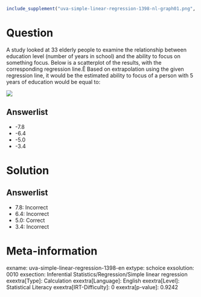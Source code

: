 ```r
include_supplement("uva-simple-linear-regression-1398-nl-graph01.png", recursive = TRUE)
```

Question
========

A study looked at 33 elderly people to examine the relationship between education level (number of years in school) and the ability to focus on something focus. Below is a scatterplot of the results, with the corresponding regression line.Ê Based on extrapolation using the given regression line, it would be the estimated ability to focus of a person with 5 years of education would be equal to:

![](uva-simple-linear-regression-1398-nl-graph01.png)

Answerlist
----------

* -7.8
* -6.4
* -5.0
* -3.4

Solution
========

Answerlist
----------

* 7.8: Incorrect
* 6.4: Incorrect
* 5.0: Correct
* 3.4: Incorrect

Meta-information
================
exname: uva-simple-linear-regression-1398-en
extype: schoice
exsolution: 0010
exsection: Inferential Statistics/Regression/Simple linear regression
exextra[Type]: Calculation
exextra[Language]: English
exextra[Level]: Statistical Literacy
exextra[IRT-Difficulty]: 0
exextra[p-value]: 0.9242
